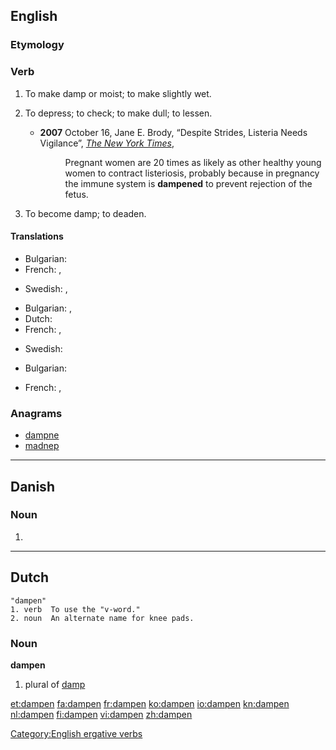 ==English==

===Etymology===
{{suffix|damp|en|ss=3}}

===Verb===
{{en-verb}}

# {{transitive}} To make damp or moist; to make slightly wet.
# {{transitive}} To depress; to check; to make dull; to lessen.
#* '''2007''' October 16, Jane E. Brody, “Despite Strides, Listeria Needs Vigilance”, ''[[w:The New York Times|The New York Times]]'',
#*: Pregnant women are 20 times as likely as other healthy young women to contract listeriosis, probably because in pregnancy the immune system is '''dampened''' to prevent rejection of the fetus.
# {{intransitive}} To become damp; to deaden.

{{Webster}}

====Translations====
{{trans-top|make damp}}
* Bulgarian: {{t|bg|навлажнявам}}
* French: {{t|fr|humecter}}, {{t|fr|humidifier}}
{{trans-mid}}
* Swedish: {{t|sv|fukta}}, {{t|sv|väta}}
{{trans-bottom}}
{{trans-top|depress, lessen}}
* Bulgarian: {{t|bg|обезсърчавам}},  {{t|bg|угнетявам}}
* Dutch: {{t|nl|bedrukken}}
* French: {{t|fr|déprécier}}, {{t|fr|rabaisser}}
{{trans-mid}}
* Swedish: {{t+|sv|dämpa}}
{{trans-bottom}}
{{trans-top|become damp, to deaden}}
* Bulgarian: {{t|bg|навлажнявам се}}
{{trans-mid}}
* French: {{t|fr|s'humidifier}}, {{t|fr|s'humecter}}
{{trans-bottom}}

===Anagrams===
* [[dampne#English|dampne]]
* [[madnep#English|madnep]]

[[Category:English ergative verbs]]

----

==Danish==

===Noun===
{{infl|da|noun form|g=c}}

# {{form of|singular definite|damp|lang=da}}

----

==Dutch==
{{rfv}}
 "dampen"
 1. verb  To use the "v-word."
 2. noun  An alternate name for knee pads.

===Noun===
'''dampen''' {{m}}

# plural of [[damp]]

[[et:dampen]]
[[fa:dampen]]
[[fr:dampen]]
[[ko:dampen]]
[[io:dampen]]
[[kn:dampen]]
[[nl:dampen]]
[[fi:dampen]]
[[vi:dampen]]
[[zh:dampen]]